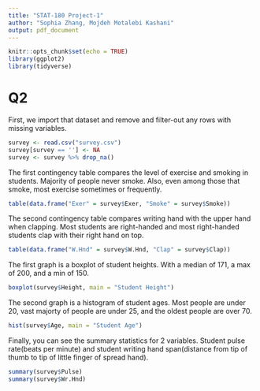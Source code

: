 ---
title: "STAT-180 Project-1"
author: "Sophia Zhang, Mojdeh Motalebi Kashani"
output: pdf_document
---

```{r setup, include=FALSE}
knitr::opts_chunk$set(echo = TRUE)
library(ggplot2)
library(tidyverse)
```

# Q2
First, we import that dataset and remove and filter-out any rows with missing variables.
```{r}
survey <- read.csv("survey.csv")
survey[survey == ''] <- NA
survey <- survey %>% drop_na()
```

The first contingency table compares the level of exercise and smoking in students. Majority of people never smoke. Also, even among those that smoke, most exercise sometimes or frequently.
```{r}
table(data.frame("Exer" = survey$Exer, "Smoke" = survey$Smoke))
```

The second contingency table compares writing hand with the upper hand when clapping. Most students are right-handed and most right-handed students clap with their right hand on top.
```{r}
table(data.frame("W.Hnd" = survey$W.Hnd, "Clap" = survey$Clap))
```

The first graph is a boxplot of student heights. With a median of 171, a max of 200, and a min of 150.  
```{r}
boxplot(survey$Height, main = "Student Height")
```

The second graph is a histogram of student ages. Most people are under 20, vast majorty of people are under 25, and the oldest people are over 70.
```{r}
hist(survey$Age, main = "Student Age")
```

Finally, you can see the summary statistics for 2 variables. Student pulse rate(beats per minute) and student writing hand span(distance from tip of thumb to tip of little finger of spread hand).
```{r}
summary(survey$Pulse)
summary(survey$Wr.Hnd)
```